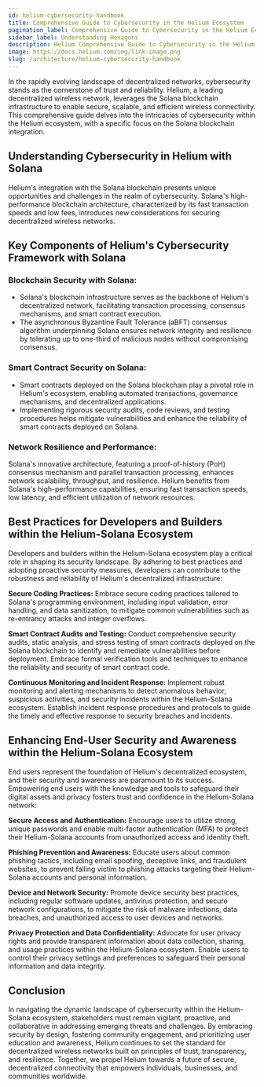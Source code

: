 ```yaml
---
id: helium-cybersecurity-handbook
title: Comprehensive Guide to Cybersecurity in the Helium Ecosystem
pagination_label: Comprehensive Guide to Cybersecurity in the Helium Ecosystem
sidebar_label: Understanding Hexagons
description: Helium Comprehensive Guide to Cybersecurity in the Helium Ecosystem Documentation
image: https://docs.helium.com/img/link-image.png
slug: /architecture/helium-cybersecurity-handbook
---
```



<LegacyContentBanner />

In the rapidly evolving landscape of decentralized networks, cybersecurity stands as the cornerstone
of trust and reliability. Helium, a leading decentralized wireless network, leverages the Solana
blockchain infrastructure to enable secure, scalable, and efficient wireless connectivity. This
comprehensive guide delves into the intricacies of cybersecurity within the Helium ecosystem, with a
specific focus on the Solana blockchain integration.

## Understanding Cybersecurity in Helium with Solana

Helium's integration with the Solana blockchain presents unique opportunities and challenges in the
realm of cybersecurity. Solana's high-performance blockchain architecture, characterized by its fast
transaction speeds and low fees, introduces new considerations for securing decentralized wireless
networks.

## Key Components of Helium's Cybersecurity Framework with Solana

### Blockchain Security with Solana:

- Solana's blockchain infrastructure serves as the backbone of Helium's decentralized network,
  facilitating transaction processing, consensus mechanisms, and smart contract execution.
- The asynchronous Byzantine Fault Tolerance (aBFT) consensus algorithm underpinning Solana ensures
  network integrity and resilience by tolerating up to one-third of malicious nodes without
  compromising consensus.

### Smart Contract Security on Solana:

- Smart contracts deployed on the Solana blockchain play a pivotal role in Helium's ecosystem,
  enabling automated transactions, governance mechanisms, and decentralized applications.
- Implementing rigorous security audits, code reviews, and testing procedures helps mitigate
  vulnerabilities and enhance the reliability of smart contracts deployed on Solana.

### Network Resilience and Performance:

Solana's innovative architecture, featuring a proof-of-history (PoH) consensus mechanism and
parallel transaction processing, enhances network scalability, throughput, and resilience. Helium
benefits from Solana's high-performance capabilities, ensuring fast transaction speeds, low latency,
and efficient utilization of network resources.

## Best Practices for Developers and Builders within the Helium-Solana Ecosystem

Developers and builders within the Helium-Solana ecosystem play a critical role in shaping its
security landscape. By adhering to best practices and adopting proactive security measures,
developers can contribute to the robustness and reliability of Helium's decentralized
infrastructure:

**Secure Coding Practices:** Embrace secure coding practices tailored to Solana's programming
environment, including input validation, error handling, and data sanitization, to mitigate common
vulnerabilities such as re-entrancy attacks and integer overflows.

**Smart Contract Audits and Testing:** Conduct comprehensive security audits, static analysis, and
stress testing of smart contracts deployed on the Solana blockchain to identify and remediate
vulnerabilities before deployment. Embrace formal verification tools and techniques to enhance the
reliability and security of smart contract code.

**Continuous Monitoring and Incident Response:** Implement robust monitoring and alerting mechanisms
to detect anomalous behavior, suspicious activities, and security incidents within the Helium-Solana
ecosystem. Establish incident response procedures and protocols to guide the timely and effective
response to security breaches and incidents.

## Enhancing End-User Security and Awareness within the Helium-Solana Ecosystem

End users represent the foundation of Helium's decentralized ecosystem, and their security and
awareness are paramount to its success. Empowering end users with the knowledge and tools to
safeguard their digital assets and privacy fosters trust and confidence in the Helium-Solana
network:

**Secure Access and Authentication:** Encourage users to utilize strong, unique passwords and enable
multi-factor authentication (MFA) to protect their Helium-Solana accounts from unauthorized access
and identity theft.

**Phishing Prevention and Awareness:** Educate users about common phishing tactics, including email
spoofing, deceptive links, and fraudulent websites, to prevent falling victim to phishing attacks
targeting their Helium-Solana accounts and personal information.

**Device and Network Security:** Promote device security best practices, including regular software
updates, antivirus protection, and secure network configurations, to mitigate the risk of malware
infections, data breaches, and unauthorized access to user devices and networks.

**Privacy Protection and Data Confidentiality:** Advocate for user privacy rights and provide
transparent information about data collection, sharing, and usage practices within the Helium-Solana
ecosystem. Enable users to control their privacy settings and preferences to safeguard their
personal information and data integrity.

## Conclusion

In navigating the dynamic landscape of cybersecurity within the Helium-Solana ecosystem,
stakeholders must remain vigilant, proactive, and collaborative in addressing emerging threats and
challenges. By embracing security by design, fostering community engagement, and prioritizing user
education and awareness, Helium continues to set the standard for decentralized wireless networks
built on principles of trust, transparency, and resilience. Together, we propel Helium towards a
future of secure, decentralized connectivity that empowers individuals, businesses, and communities
worldwide.
